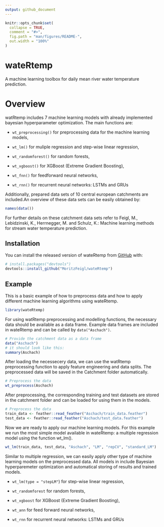 ---
output: github_document
---

<!-- README.md is generated from README.Rmd. Please edit that file -->

```{r, include = FALSE}
knitr::opts_chunk$set(
  collapse = TRUE,
  comment = "#>",
  fig.path = "man/figures/README-",
  out.width = "100%"
)
```

# wateRtemp

<!-- badges: start -->
<!-- badges: end -->

A machine learning toolbox for daily mean river water temperature prediction.

# Overview
watRtemp includes 7 machine learning models with already implemented bayesian hyperparameter optimization. The main functions are:

* `wt_preprocessing()` for preprocessing data for the machine learning models,

* `wt_lm()` for muliple regression and step-wise linear regression,

* `wt_randomforest()` for random forests,

* `wt_xgboost()` for XGBoost (Extreme Gradient Boosting),

* `wt_fnn()` for feedforward neural networks,

* `wt_rnn()` for recurrent neural networks: LSTMs and GRUs

Additionally, prepared data sets of 10 central european catchments are included.An overview of these data sets can be easily obtained by:
```{r}
names(data())
```
For further details on these catchment data sets refer to Feigl, M., Lebidzinski, K., Herrnegger, M. and Schulz, K.: Machine learning methods for stream water temperature prediction.

## Installation

You can install the released version of wateRtemp from [GitHub](https://github.com/) with:

``` r
# install.packages("devtools")
devtools::install_github("MoritzFeigl/wateRtemp")
```
## Example

This is a basic example of how to preprocess data and how to apply different machine learning algorithms using wateRtemp.
```{r echo=FALSE, message=FALSE, warning=FALSE}
library(wateRtemp)
```

For using watRtemp preprocessing and modelling functions, the necessary data should be available as a data frame. Example data frames are included in wateRtemp and can be called by `data("Aschach")`.
```{r}
# Provide the catchment data as a data frame
data("Aschach")
# it should look like this:
summary(Aschach)
```

After loading the necessecery data, we can use the watRtemp preprocessing function to apply feature engineering and data splits. The preprocessed data will be saved in the Catchment folder automatically. 
```{r}
# Preprocess the data
wt_preprocess(Aschach)
```

After preprocessing, the corresponding training and test datasets are stored in the catchment folder and can be loaded for using them in the models. 
```{r}
# Preprocess the data
train_data <- feather::read_feather("Aschach/train_data.feather")
test_data <- feather::read_feather("Aschach/test_data.feather")
```

Now we are ready to apply our machine learning models. For this example we run the most simple model available in wateRtemp: a multiple regression model using the function wt_lm(). 
```{r model_run, warning=FALSE}
wt_lm(train_data, test_data, "Aschach", "LM", "repCV", "standard_LM")
```
Similar to multiple regression, we can easily apply other type of machine learning models on the preprocessed data. All models in include Bayesian hyperparemeter optimization and automatical storing of results and trained models.

* `wt_lm(type = "stepLM"`) for step-wise linear regression,

* `wt_randomforest` for random forests,

* `wt_xgboost` for XGBoost (Extreme Gradient Boosting),

* `wt_ann` for feed forward neural networks,

* `wt_rnn` for recurrent neural networks: LSTMs and GRUs

